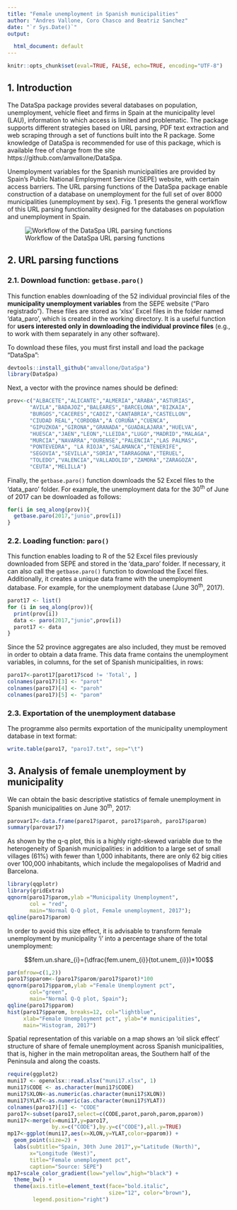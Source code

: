 ```yaml
---
title: "Female unemployment in Spanish municipalities"
author: "Andres Vallone, Coro Chasco and Beatriz Sanchez"
date: "`r Sys.Date()`"
output:

  html_document: default
---
```


```r
knitr::opts_chunk$set(eval=TRUE, FALSE, echo=TRUE, encoding="UTF-8")
```

## 1. Introduction

The DataSpa package provides several databases on population, unemployment, vehicle fleet and firms in Spain at the municipality level (LAU), information to which access is limited and problematic. The package supports different strategies based on URL parsing, PDF text extraction and web scraping through a set of functions built into the R package. Some knowledge of DataSpa is recommended for use of this package, which is available free of charge from the site https://github.com/amvallone/DataSpa.

Unemployment variables for the Spanish municipalities are provided by Spain’s Public National Employment Service (SEPE) website, with certain access barriers. The URL parsing functions of the DataSpa package enable construction of a database on unemployment for the full set of over 8000 municipalities (unemployment by sex). Fig. 1 presents the general workflow of this URL parsing functionality designed for the databases on population and unemployment in Spain.

![Workflow of the DataSpa URL parsing functions](Fig1.png)

## 2. URL parsing functions

### 2.1. Download function: `getbase.paro()`

This function enables downloading of  the 52 individual provincial files of the **municipality unemployment variables** from the SEPE website (“Paro registrado”). These files are stored as ‘xlsx’ Excel files in the folder named ‘data_paro’, which is created in the working directory. It is a useful function for **users interested only in downloading the individual province files** (e.g., to work with them separately in any other software).

To download these files, you must first install and load the package “DataSpa”:
```r
devtools::install_github("amvallone/DataSpa")
library(DataSpa)
``` 

Next, a vector with the province names should be defined:
```r
prov<-c("ALBACETE","ALICANTE","ALMERIA","ARABA","ASTURIAS",
       "AVILA","BADAJOZ","BALEARES","BARCELONA","BIZKAIA",
       "BURGOS","CACERES","CADIZ","CANTABRIA","CASTELLON",
       "CIUDAD REAL","CORDOBA","A CORUÑA","CUENCA",
       "GIPUZKOA","GIRONA","GRANADA","GUADALAJARA","HUELVA",
       "HUESCA","JAEN","LEON","LLEIDA","LUGO","MADRID","MALAGA",
       "MURCIA","NAVARRA","OURENSE","PALENCIA","LAS PALMAS",
       "PONTEVEDRA", "LA RIOJA","SALAMANCA","TENERIFE",
       "SEGOVIA","SEVILLA","SORIA","TARRAGONA","TERUEL",
       "TOLEDO","VALENCIA","VALLADOLID","ZAMORA","ZARAGOZA",
       "CEUTA","MELILLA")
``` 

Finally, the `getbase.paro()` function downloads the 52 Excel files to the 'data_paro' folder. For example, the unemployment data for the 30<sup>th</sup> of June of 2017 can be downloaded as follows:

```r
for(i in seq_along(prov)){
  getbase.paro(2017,"junio",prov[i])
}
``` 

### 2.2. Loading function: `paro()`

This function enables loading to R of the 52 Excel files previously downloaded from SEPE and stored in the ‘data_paro’ folder. If necessary, it can also call the `getbase.paro()` function to download the Excel files. Additionally, it creates a unique data frame with the unemployment database. For example, for the unemployment database (June 30<sup>th</sup>, 2017).

```r
parot17 <- list()
for (i in seq_along(prov)){
  print(prov[i])
  data <- paro(2017,"junio",prov[i])
  parot17 <- data
}
```

Since the 52 province aggregates are also included, they must be removed in order to obtain a data frame. This data frame contains the unemployment variables, in columns, for the set of Spanish municipalities, in rows:

```r
paro17<-parot17[parot17$cod != 'Total', ]
colnames(paro17)[3] <- "parot"
colnames(paro17)[4] <- "paroh"
colnames(paro17)[5] <- "parom"
``` 

### 2.3. Exportation of the unemployment database 

The programme also permits exportation of the municipality unemployment database in text format:
```r
write.table(paro17, "paro17.txt", sep="\t")
```

## 3. Analysis of female unemployment by municipality

We can obtain the basic descriptive statistics of female unemployment in Spanish municipalities on June 30<sup>th</sup>, 2017:

```r
parovar17<-data.frame(paro17$parot, paro17$paroh, paro17$parom)
summary(parovar17)
```

As shown by the q-q plot, this is a highly right-skewed variable due to the heterogeneity of Spanish municipalities: in addition to a large set of small villages (61%) with fewer than 1,000 inhabitants, there are only 62 big cities over 100,000 inhabitants, which include the megalopolises of Madrid and Barcelona.

```r
library(qqplotr)
library(gridExtra)
qqnorm(paro17$parom,ylab ="Municipality Unemployment",
       col = "red",
       main="Normal Q-Q plot, Female unemployment, 2017");
qqline(paro17$parom)
```

In order to avoid this size effect, it is advisable to transform female unemployment by municipality ‘i’ into a percentage share of the total unemployment:

$$fem.un.share_{i}=(\dfrac{fem.unem_{i}}{tot.unem_{i}})*100$$

```r
par(mfrow=c(1,2))
paro17$pparom<-(paro17$parom/paro17$parot)*100
qqnorm(paro17$pparom,ylab ="Female Unemployment pct",
       col="green",
       main="Normal Q-Q plot, Spain");
qqline(paro17$pparom)
hist(paro17$pparom, breaks=12, col="lightblue",
     xlab="Female Unemployment pct", ylab="# municipalities",
     main="Histogram, 2017")
```

Spatial representation of this variable on a map shows an ‘oil slick effect’ structure of share of female unemployment across Spanish municipalities, that is, higher in the main metropolitan areas, the Southern half of the Peninsula and along the coasts.

```r
require(ggplot2)
muni17 <- openxlsx::read.xlsx("muni17.xlsx", 1)
muni17$CODE <- as.character(muni17$CODE)
muni17$XLON<-as.numeric(as.character(muni17$XLON))
muni17$YLAT<-as.numeric(as.character(muni17$YLAT))
colnames(paro17)[1] <- "CODE"
paro17<-subset(paro17,select=c(CODE,parot,paroh,parom,pparom))
muni17<-merge(x=muni17,y=paro17,
              by.x=c("CODE"),by.y=c("CODE"),all.y=TRUE)
mp17<-ggplot(muni17,aes(x=XLON,y=YLAT,color=pparom)) +
  geom_point(size=2) +
  labs(subtitle="Spain, 30th June 2017",y="Latitude (North)",
       x="Longitude (West)",
       title="Female unemployment pct",
       caption="Source: SEPE")
mp17+scale_color_gradient(low="yellow",high="black") +
  theme_bw() + 
  theme(axis.title=element_text(face="bold.italic",
                                size="12", color="brown"),
        legend.position="right")
```

